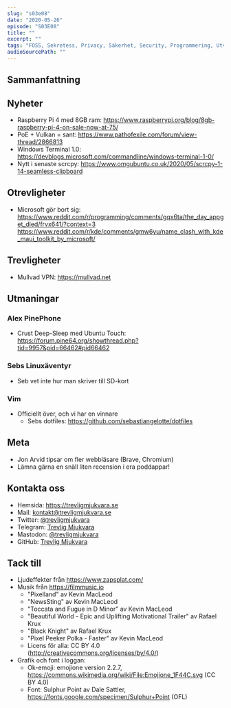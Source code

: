 ```yaml
---
slug: "s03e08"
date: "2020-05-26"
episode: "S03E08"
title: ""
excerpt: ""
tags: "FOSS, Sekretess, Privacy, Säkerhet, Security, Programmering, Utveckling, RaspberryPi, PinePhone, Technology, Linux, Open Source, git, vim"
audioSourcePath: ""
---
```


## Sammanfattning


## Nyheter
- Raspberry Pi 4 med 8GB ram: https://www.raspberrypi.org/blog/8gb-raspberry-pi-4-on-sale-now-at-75/
- PoE + Vulkan = sant: https://www.pathofexile.com/forum/view-thread/2866813 
- Windows Terminal 1.0: https://devblogs.microsoft.com/commandline/windows-terminal-1-0/
- Nytt i senaste scrcpy: https://www.omgubuntu.co.uk/2020/05/scrcpy-1-14-seamless-clipboard

## Otrevligheter

- Microsoft gör bort sig: https://www.reddit.com/r/programming/comments/gqx6ta/the_day_appget_died/frvx641/?context=3 https://www.reddit.com/r/kde/comments/gmw6yu/name_clash_with_kde_maui_toolkit_by_microsoft/ 

## Trevligheter

- Mullvad VPN: https://mullvad.net 

## Utmaningar
### Alex PinePhone

- Crust Deep-Sleep med Ubuntu Touch: https://forum.pine64.org/showthread.php?tid=9957&pid=66462#pid66462

### Sebs Linuxäventyr

- Seb vet inte hur man skriver till SD-kort

### Vim

- Officiellt över, och vi har en vinnare
  - Sebs dotfiles: https://github.com/sebastiangelotte/dotfiles

## Meta

- Jon Arvid tipsar om fler webbläsare (Brave, Chromium)
- Lämna gärna en snäll liten recension i era poddappar!

## Kontakta oss

- Hemsida: https://trevligmjukvara.se
- Mail: kontakt@trevligmjukvara.se
- Twitter: [@trevligmjukvara](https://twitter.com/trevligmjukvara)
- Telegram: [Trevlig Mjukvara](https://t.me/trevligmjukvara)
- Mastodon: [@trevligmjukvara](https://mastodon.linuxkompis.se/@trevligmjukvara)
- GitHub: [Trevlig Mjukvara](https://github.com/trevligmjukvara)

## Tack till

- Ljudeffekter från https://www.zapsplat.com/
- Musik från https://filmmusic.io
  - "Pixelland" av Kevin MacLeod
  - "NewsSting" av Kevin MacLeod
  - "Toccata and Fugue in D Minor" av Kevin MacLeod
  - "Beautiful World - Epic and Uplifting Motivational Trailer" av Rafael Krux
  - "Black Knight" av Rafael Krux
  - "Pixel Peeker Polka - Faster" av Kevin MacLeod
  - Licens för alla: CC BY 4.0 (http://creativecommons.org/licenses/by/4.0/)
- Grafik och font i loggan:
  - Ok-emoji: emojione version 2.2.7, https://commons.wikimedia.org/wiki/File:Emojione_1F44C.svg (CC BY 4.0)
  - Font: Sulphur Point av Dale Sattler, https://fonts.google.com/specimen/Sulphur+Point (OFL)
